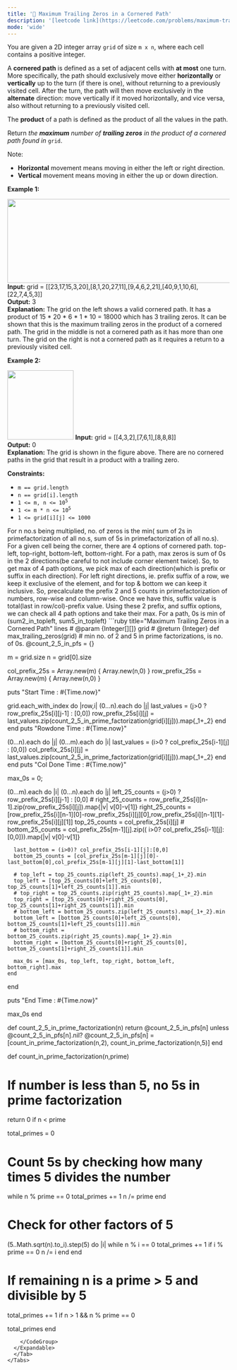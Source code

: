 ```yaml
---
title: '🧀 Maximum Trailing Zeros in a Cornered Path'
description: '[leetcode link](https://leetcode.com/problems/maximum-trailing-zeros-in-a-cornered-path/description/)'
mode: 'wide'
---
```

<Tabs>
  <Tab title="Question" icon="circle-question" iconType="regular">
    <Card>
      <p>You are given a 2D integer array <code>grid</code> of size <code>m x n</code>, where each cell contains a positive integer.</p>  <p>A <strong>cornered path</strong> is defined as a set of adjacent cells with <strong>at most</strong> one turn. More specifically, the path should exclusively move either <strong>horizontally</strong> or <strong>vertically</strong> up to the turn (if there is one), without returning to a previously visited cell. After the turn, the path will then move exclusively in the <strong>alternate</strong> direction: move vertically if it moved horizontally, and vice versa, also without returning to a previously visited cell.</p>  <p>The <strong>product</strong> of a path is defined as the product of all the values in the path.</p>  <p>Return <em>the <strong>maximum</strong> number of <strong>trailing zeros</strong> in the product of a cornered path found in </em><code>grid</code>.</p>  <p>Note:</p>  <ul>  <li><strong>Horizontal</strong> movement means moving in either the left or right direction.</li>  <li><strong>Vertical</strong> movement means moving in either the up or down direction.</li> </ul>   <p><strong class="example">Example 1:</strong></p> <img alt="" src="https://assets.leetcode.com/uploads/2022/03/23/ex1new2.jpg" style="width: 577px; height: 190px;" />  <strong>Input:</strong> grid = [[23,17,15,3,20],[8,1,20,27,11],[9,4,6,2,21],[40,9,1,10,6],[22,7,4,5,3]] <br/> <strong>Output:</strong> 3 <br/> <strong>Explanation:</strong> The grid on the left shows a valid cornered path. It has a product of 15 * 20 * 6 * 1 * 10 = 18000 which has 3 trailing zeros. It can be shown that this is the maximum trailing zeros in the product of a cornered path.  The grid in the middle is not a cornered path as it has more than one turn. The grid on the right is not a cornered path as it requires a return to a previously visited cell.   <p><strong class="example">Example 2:</strong></p> <img alt="" src="https://assets.leetcode.com/uploads/2022/03/25/ex2.jpg" style="width: 150px; height: 157px;" />  <strong>Input:</strong> grid = [[4,3,2],[7,6,1],[8,8,8]] <br/> <strong>Output:</strong> 0 <br/> <strong>Explanation:</strong> The grid is shown in the figure above. There are no cornered paths in the grid that result in a product with a trailing zero.    <p><strong>Constraints:</strong></p>  <ul>  <li><code>m == grid.length</code></li>  <li><code>n == grid[i].length</code></li>  <li><code>1 &lt;= m, n &lt;= 10<sup>5</sup></code></li>  <li><code>1 &lt;= m * n &lt;= 10<sup>5</sup></code></li>  <li><code>1 &lt;= grid[i][j] &lt;= 1000</code></li> </ul> 
    </Card>
  </Tab>
  <Tab title="Solution" icon="lightbulb" iconType="regular" >
    <Card>
      For n no.s being multiplied, no. of zeros is the min( sum of 2s in primefactorization of all no.s, sum of 5s in primefactorization of all no.s). For a given cell being the corner, there are 4 options of cornered path. top-left, top-right, bottom-left, bottom-right. For a path, max zeros is sum of 0s in the 2 directions(be careful to not include corner element twice). So, to get max of 4 path options, we pick max of each direction(which is prefix or suffix in each direction). For left right directions, ie. prefix suffix of a row, we keep it exclusive of the element, and for top & bottom we can keep it inclusive. 
So, precalculate the prefix 2 and 5 counts in primefactorization of numbers, row-wise and column-wise. Once we have this, suffix value is total(last in row/col)-prefix value.
Using these 2 prefix, and suffix options, we can check all 4 path options and take their max.
For a path, 0s is min of (sum2_in_topleft, sum5_in_topleft)
    </Card>
  <Expandable title="code">
    <CodeGroup dropdown>
```ruby title="Maximum Trailing Zeros in a Cornered Path" lines
# @param {Integer[][]} grid
# @return {Integer}
def max_trailing_zeros(grid)
  # min no. of 2 and 5 in prime factorizations, is no. of 0s.
  @count_2_5_in_pfs = {}
  
  m = grid.size
  n = grid[0].size

  col_prefix_25s = Array.new(m) { Array.new(n,0) }
  row_prefix_25s = Array.new(m) { Array.new(n,0) }
  
  puts "Start Time : #{Time.now}"

  grid.each_with_index do |row,i|
    (0...n).each do |j|
      last_values = (j>0 ? row_prefix_25s[i][j-1] : [0,0])
      row_prefix_25s[i][j] = last_values.zip(count_2_5_in_prime_factorization(grid[i][j])).map{_1+_2}
    end
  end
  puts "Rowdone Time : #{Time.now}"

  (0...n).each do |j|
    (0...m).each do |i|
      last_values = (i>0 ? col_prefix_25s[i-1][j] : [0,0])
      col_prefix_25s[i][j] = last_values.zip(count_2_5_in_prime_factorization(grid[i][j])).map{_1+_2}
    end
  end
  puts "Col Done Time : #{Time.now}"

  max_0s = 0;

  (0...m).each do |i|
    (0...n).each do |j|
      left_25_counts = (j>0) ? row_prefix_25s[i][j-1] : [0,0]
      # right_25_counts = row_prefix_25s[i][n-1].zip(row_prefix_25s[i][j]).map{|v| v[0]-v[1]}
      right_25_counts = [row_prefix_25s[i][n-1][0]-row_prefix_25s[i][j][0],row_prefix_25s[i][n-1][1]-row_prefix_25s[i][j][1]]
      top_25_counts = col_prefix_25s[i][j]
      # bottom_25_counts = col_prefix_25s[m-1][j].zip(( i>0? col_prefix_25s[i-1][j]:[0,0])).map{|v| v[0]-v[1]}

      last_bottom = (i>0)? col_prefix_25s[i-1][j]:[0,0]
      bottom_25_counts = [col_prefix_25s[m-1][j][0]-last_bottom[0],col_prefix_25s[m-1][j][1]-last_bottom[1]]

      # top_left = top_25_counts.zip(left_25_counts).map{_1+_2}.min
      top_left = [top_25_counts[0]+left_25_counts[0], top_25_counts[1]+left_25_counts[1]].min
      # top_right = top_25_counts.zip(right_25_counts).map{_1+_2}.min
      top_right = [top_25_counts[0]+right_25_counts[0], top_25_counts[1]+right_25_counts[1]].min
      # bottom_left = bottom_25_counts.zip(left_25_counts).map{_1+_2}.min
      bottom_left = [bottom_25_counts[0]+left_25_counts[0], bottom_25_counts[1]+left_25_counts[1]].min
      # bottom_right = bottom_25_counts.zip(right_25_counts).map{_1+_2}.min
      bottom_right = [bottom_25_counts[0]+right_25_counts[0], bottom_25_counts[1]+right_25_counts[1]].min

      max_0s = [max_0s, top_left, top_right, bottom_left, bottom_right].max
    end
  end

  puts "End Time : #{Time.now}"
  
  max_0s
end

def count_2_5_in_prime_factorization(n)
  return @count_2_5_in_pfs[n] unless @count_2_5_in_pfs[n].nil?
  @count_2_5_in_pfs[n] = [count_in_prime_factorization(n,2), count_in_prime_factorization(n,5)]
end

def count_in_prime_factorization(n,prime)
  # If number is less than 5, no 5s in prime factorization
  return 0 if n < prime

  total_primes = 0

  # Count 5s by checking how many times 5 divides the number
  while n % prime == 0
    total_primes += 1
    n /= prime
  end

  # Check for other factors of 5
  (5..Math.sqrt(n).to_i).step(5) do |i|
    while n % i == 0
      total_primes += 1 if i % prime == 0
      n /= i
    end
  end

  # If remaining n is a prime > 5 and divisible by 5
  total_primes += 1 if n > 1 && n % prime == 0

  total_primes
end

```
    </CodeGroup>
  </Expandable>
  </Tab>
</Tabs>
